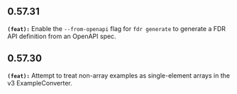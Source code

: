 ## 0.57.31
**`(feat):`** Enable the `--from-openapi` flag for `fdr generate` to generate a FDR API definition from an OpenAPI spec.


## 0.57.30
**`(feat):`** Attempt to treat non-array examples as single-element arrays in the v3 ExampleConverter.


